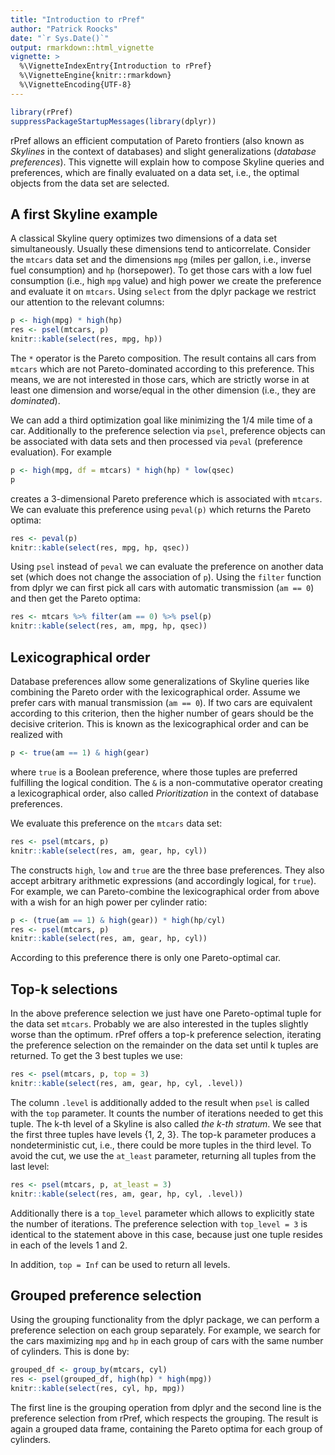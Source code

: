 ```yaml
---
title: "Introduction to rPref"
author: "Patrick Roocks"
date: "`r Sys.Date()`"
output: rmarkdown::html_vignette
vignette: >
  %\VignetteIndexEntry{Introduction to rPref}
  %\VignetteEngine{knitr::rmarkdown}
  %\VignetteEncoding{UTF-8}
---
```


```r
library(rPref)
suppressPackageStartupMessages(library(dplyr))
```


rPref allows an efficient computation of Pareto frontiers (also known as *Skylines* in the context of databases) and slight generalizations (*database preferences*). This vignette will explain how to compose Skyline queries and preferences, which are finally evaluated on a data set, i.e., the optimal objects from the data set are selected.

## A first Skyline example

A classical Skyline query optimizes two dimensions of a data set simultaneously. Usually these dimensions tend to anticorrelate. Consider the `mtcars` data set and the dimensions `mpg` (miles per gallon, i.e., inverse fuel consumption) and `hp` (horsepower). To get those cars with a low fuel consumption (i.e., high `mpg` value) and high power we create the preference and evaluate it on `mtcars`. Using `select` from the dplyr package we restrict our attention to the relevant columns:

```r
p <- high(mpg) * high(hp)
res <- psel(mtcars, p)
knitr::kable(select(res, mpg, hp))
```

The `*` operator is the Pareto composition. The result contains all cars from `mtcars` which are not Pareto-dominated according to this preference. This means, we are not interested in those cars, which are strictly worse in at least one dimension and worse/equal in the other dimension (i.e., they are *dominated*).

We can add a third optimization goal like minimizing the 1/4 mile time of a car. Additionally to the preference selection via `psel`, preference objects can be associated with data sets and then processed via `peval` (preference evaluation). For example

```r
p <- high(mpg, df = mtcars) * high(hp) * low(qsec)
p
```
creates a 3-dimensional Pareto preference which is associated with `mtcars`. We can evaluate this preference using `peval(p)` which returns the Pareto optima:

```r
res <- peval(p)
knitr::kable(select(res, mpg, hp, qsec))
```

Using `psel` instead of `peval` we can evaluate the preference on another data set (which does not change the association of `p`). Using the `filter` function from dplyr we can first pick all cars with automatic transmission (`am == 0`) and then get the Pareto optima:

```r
res <- mtcars %>% filter(am == 0) %>% psel(p)
knitr::kable(select(res, am, mpg, hp, qsec))
```

## Lexicographical order

Database preferences allow some generalizations of Skyline queries like combining the Pareto order with the lexicographical order. Assume we prefer cars with manual transmission (`am == 0`). If two cars are equivalent according to this criterion, then the higher number of gears should be the decisive criterion. This is known as the lexicographical order and can be realized with

```r
p <- true(am == 1) & high(gear)
```

where `true` is a Boolean preference, where those tuples are preferred fulfilling the logical condition. The `&` is a non-commutative operator creating a lexicographical order, also called *Prioritization* in the context of database preferences.

We evaluate this preference on the `mtcars` data set:

```r
res <- psel(mtcars, p)
knitr::kable(select(res, am, gear, hp, cyl))
```

The constructs `high`, `low` and `true` are the three base preferences. They also accept arbitrary arithmetic expressions (and accordingly logical, for `true`). For example, we can Pareto-combine the lexicographical order from above with a wish for an high power per cylinder ratio:

```r
p <- (true(am == 1) & high(gear)) * high(hp/cyl)
res <- psel(mtcars, p)
knitr::kable(select(res, am, gear, hp, cyl))
```

According to this preference there is only one Pareto-optimal car.

## Top-k selections

In the above preference selection we just have one Pareto-optimal tuple for the data set `mtcars`. Probably we are also interested in the tuples slightly worse than the optimum. rPref offers a top-k preference selection, iterating the preference selection on the remainder on the data set until k tuples are returned. To get the 3 best tuples we use:

```r
res <- psel(mtcars, p, top = 3)
knitr::kable(select(res, am, gear, hp, cyl, .level))
```

The column `.level` is additionally added to the result when `psel` is called with the `top` parameter. It counts the number of iterations needed to get this tuple. The k-th level of a Skyline is also called *the k-th stratum*. We see that the first three tuples have levels {1, 2, 3}. The top-k parameter produces a nondeterministic cut, i.e., there could be more tuples in the third level. To avoid the cut, we use the `at_least` parameter, returning all tuples from the last level:

```r
res <- psel(mtcars, p, at_least = 3)
knitr::kable(select(res, am, gear, hp, cyl, .level))
```

Additionally there is a `top_level` parameter which allows to explicitly state the number of iterations. The preference selection with `top_level = 3` is identical to the statement above in this case, because just one tuple resides in each of the levels 1 and 2.

In addition, `top = Inf` can be used to return all levels.


## Grouped preference selection

Using the grouping functionality from the dplyr package, we can perform a preference selection on each group separately. For example, we search for the cars maximizing `mpg` and `hp` in each group of cars with the same number of cylinders. This is done by:

```r
grouped_df <- group_by(mtcars, cyl)
res <- psel(grouped_df, high(hp) * high(mpg))
knitr::kable(select(res, cyl, hp, mpg))
```

The first line is the grouping operation from dplyr and the second line is the preference selection from rPref, which respects the grouping. The result is again a grouped data frame, containing the Pareto optima for each group of cylinders.

